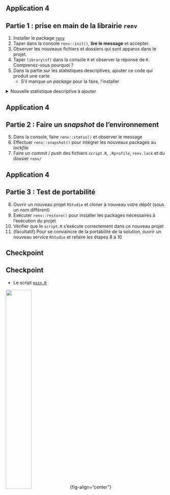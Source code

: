 ## Application 4 {.smaller}

:::{.callout-tip collapse="true" icon=false .noincremental}
## Partie 1 : prise en main de la librairie `renv`

1. Installer le package [`renv`](https://rstudio.github.io/renv/articles/renv.html)
2. Taper dans la console `renv::init()`, __lire le message__ et accepter.
3. Observer les nouveaux fichiers et dossiers qui sont apparus dans le projet.
4. Taper `library(sf)` dans la console `R` et observer la réponse de `R`. Comprenez-vous pourquoi ?
4. Dans la partie sur les statistiques descriptives, ajouter ce code qui produit une carte
    + S'il manque un _package_ pour la faire, l'installer

<details>


<summary>
Nouvelle statistique descriptive à ajouter
</summary>

```.r
# PART DES SENIORS DANS LA POPULATION ---------------------------

# France geojson
departements <- sf::st_read(
  "https://minio.lab.sspcloud.fr/projet-formation/bonnes-pratiques/data/france.geojson"
)

# PART DES SENIORS FRANCE ENTIERE =====================================

part_seniors <- open_dataset(
  "./data/RPindividus",
  hive_style = TRUE
) %>%
  mutate(plus_60 = AGED > 60) %>%
  group_by(DEPT, plus_60) %>%
  summarise(
    population_totale = sum(IPONDI)
  ) %>%
  group_by(DEPT) %>%
  mutate(
    population_60_ans = population_totale,
    pourcentage_60_plus = population_totale/sum(population_totale),
    population_totale = sum(population_totale)
  ) %>%
  filter(plus_60 == TRUE) %>%
  select(DEPT, population_totale, population_60_ans, pourcentage_60_plus) %>%
  collect()


# CARTE =====================================

departements_60_plus_sf <- departements %>%
  inner_join(
    part_seniors,
    by = c("INSEE_DEP" = "DEPT")
  )


ggplot(departements_60_plus_sf) +
  geom_sf(aes(fill = pourcentage_60_plus)) + 
  scale_fill_fermenter(n.breaks = 5, palette = "PuBuGn", direction = 1) + 
  theme_void() + 
  labs(
    title = "Part des personnes de plus de 60 ans par département",
    caption = "Source: Insee, Fichiers détails du recensement de la population",
    fill = "Part (%)"
  )
```

</details>

:::

## Application 4 {.smaller}

:::{.callout-tip collapse="true" icon=false}
## Partie 2 : Faire un *snapshot* de l'environnement

::: {.nonincremental}
5. Dans la console, faire `renv::status()` et observer le message
6. Effectuer `renv::snapshot()` pour intégrer les nouveaux packages au *lockfile*
7. Faire un _commit_ / _push_ des fichiers `script.R`, `.Rprofile`, `renv.lock` et du dossier `renv/`
:::

:::

## Application 4 {.smaller}

:::{.callout-tip collapse="true" icon=false}
## Partie 3 : Test de portabilité

::: {.nonincremental}
8. Ouvrir un nouveau projet `RStudio` et cloner à nouveau votre dépôt (sous un nom différent)
9. Exécuter `renv::restore()` pour installer les packages nécessaires à l'exécution du projet
10. Vérifier que le `script.R` s'exécute correctement dans ce nouveau projet
11. (facultatif) Pour se convaincre de la portabilité de la solution, ouvrir un nouveau service `RStudio` et refaire les étapes 8 à 10
:::

:::

## Checkpoint

::: {.callout-caution .noincremental}
## Checkpoint

* Le script [`main.R`](https://raw.githubusercontent.com/InseeFrLab/formation-bonnes-pratiques-git-R/refs/heads/main/R/checkpoints/application4/main.R)

![](checkpoint.jpg){width="40%"}{fig-align="center"}

:::
